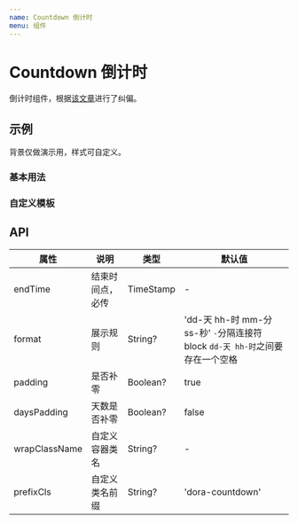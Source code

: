 ```yaml
---
name: Countdown 倒计时
menu: 组件
---
```



# Countdown 倒计时

倒计时组件，根据[该文章](https://juejin.im/post/5badf8305188255c8e728adc)进行了纠偏。

## 示例

背景仅做演示用，样式可自定义。

### 基本用法

<Playground>
  <div
    style={{
      background: '#FF462C',
      width: '100%',
      height: '100%',
      position: 'absolute',
      left: '0',
      top: '0'
    }}
  >
    <Countdown endTime={new Date().getTime() + 1000 * 60 * 60 * 24 * 3} />
  </div>
</Playground>

### 自定义模板

<Playground>
  <div
    style={{
      background: '#FF462C',
      width: '100%',
      height: '100%',
      position: 'absolute',
      left: '0',
      top: '0'
    }}
  >
    <Countdown
      endTime={new Date().getTime() + 1000 * 60 * 60 * 24 * 3}
      format="dd-天 hh-h mm-m ss-"
    />

  </div>
</Playground>

## API

| 属性          | 说明             | 类型      | 默认值                                                                        |
| ------------- | ---------------- | --------- | ----------------------------------------------------------------------------- |
| endTime       | 结束时间点，必传 | TimeStamp | -                                                                             |
| format        | 展示规则         | String?   | 'dd-天 hh-时 mm-分 ss-秒' `-`分隔连接符 block `dd-天 hh-时`之间要存在一个空格 |
| padding       | 是否补零         | Boolean?  | true                                                                          |
| daysPadding   | 天数是否补零     | Boolean?  | false                                                                         |
| wrapClassName | 自定义容器类名   | String?   | -                                                                             |
| prefixCls     | 自定义类名前缀   | String?   | 'dora-countdown'                                                              |
